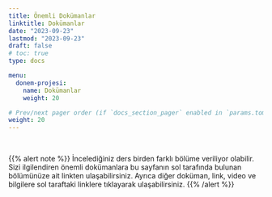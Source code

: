 ```yaml
---
title: Önemli Dokümanlar
linktitle: Dokümanlar
date: "2023-09-23"
lastmod: "2023-09-23"
draft: false
# toc: true
type: docs

menu:
  donem-projesi:
    name: Dokümanlar
    weight: 20

# Prev/next pager order (if `docs_section_pager` enabled in `params.toml`)
weight: 20
---
```


<br>

{{% alert note %}}
İncelediğiniz ders birden farklı bölüme veriliyor olabilir. Sizi ilgilendiren önemli dokümanlara bu sayfanın sol tarafında bulunan bölümünüze ait linkten ulaşabilirsiniz. Ayrıca diğer doküman, link, video ve bilgilere sol taraftaki linklere tıklayarak ulaşabilirsiniz.
{{% /alert %}}
